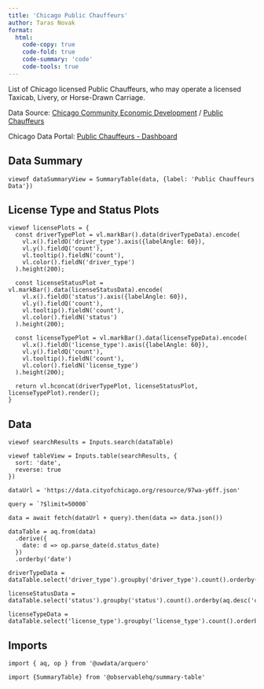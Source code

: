 ```yaml
---
title: 'Chicago Public Chauffeurs'
author: Taras Novak
format:
  html:
    code-copy: true
    code-fold: true
    code-summary: 'code'
    code-tools: true
---
```


List of Chicago licensed Public Chauffeurs, who may operate a licensed Taxicab, Livery, or Horse-Drawn Carriage.

Data Source: [Chicago Community Economic Development](https://data.cityofchicago.org/browse?q=community%20economic%20development&sortBy=relevance) / [Public Chauffeurs](https://data.cityofchicago.org/Community-Economic-Development/Public-Chauffeurs/97wa-y6ff)

Chicago Data Portal: [Public Chauffeurs - Dashboard](https://data.cityofchicago.org/Community-Economic-Development/Public-Chauffeurs-Dashboard/3dz4-khtp)


## Data Summary

```ojs
viewof dataSummaryView = SummaryTable(data, {label: 'Public Chauffeurs Data'})
```

## License Type and Status Plots

```ojs
viewof licensePlots = {
  const driverTypePlot = vl.markBar().data(driverTypeData).encode(
    vl.x().fieldO('driver_type').axis({labelAngle: 60}),
    vl.y().fieldQ('count'),
    vl.tooltip().fieldN('count'),
    vl.color().fieldN('driver_type')
  ).height(200);

  const licenseStatusPlot = vl.markBar().data(licenseStatusData).encode(
    vl.x().fieldO('status').axis({labelAngle: 60}),
    vl.y().fieldQ('count'),
    vl.tooltip().fieldN('count'),
    vl.color().fieldN('status')
  ).height(200);

  const licenseTypePlot = vl.markBar().data(licenseTypeData).encode(
    vl.x().fieldO('license_type').axis({labelAngle: 60}),
    vl.y().fieldQ('count'),
    vl.tooltip().fieldN('count'),
    vl.color().fieldN('license_type')
  ).height(200);

  return vl.hconcat(driverTypePlot, licenseStatusPlot, licenseTypePlot).render();
}
```

## Data

```ojs
viewof searchResults = Inputs.search(dataTable)

viewof tableView = Inputs.table(searchResults, {
  sort: 'date',
  reverse: true
})

dataUrl = 'https://data.cityofchicago.org/resource/97wa-y6ff.json'

query = `?$limit=50000`

data = await fetch(dataUrl + query).then(data => data.json())

dataTable = aq.from(data)
  .derive({
    date: d => op.parse_date(d.status_date)
  })
  .orderby('date')

driverTypeData = dataTable.select('driver_type').groupby('driver_type').count().orderby(aq.desc('count'))

licenseStatusData = dataTable.select('status').groupby('status').count().orderby(aq.desc('count'))

licenseTypeData = dataTable.select('license_type').groupby('license_type').count().orderby(aq.desc('count'))
```

## Imports

```ojs
import { aq, op } from '@uwdata/arquero'

import {SummaryTable} from '@observablehq/summary-table'
```